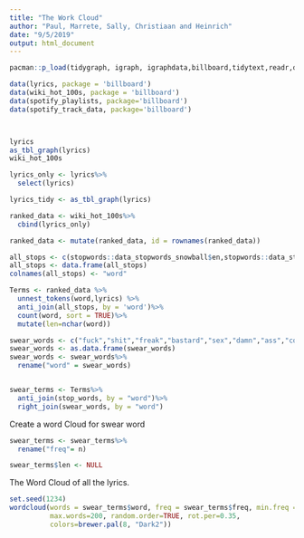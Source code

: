```yaml
---
title: "The Work Cloud"
author: "Paul, Marrete, Sally, Christiaan and Heinrich"
date: "9/5/2019"
output: html_document
---
```


```r
pacman::p_load(tidygraph, igraph, igraphdata,billboard,tidytext,readr,dplyr,tidyverse,sentimentr, data.table,magrittr,ggridges,ggplot2,textcat, readr,ggpubr,ggplot2,tm,SnowballC,wordcloud,RcolorBrewer,stringr,ggraph)
```


```r
data(lyrics, package = 'billboard')
data(wiki_hot_100s, package = 'billboard')
data(spotify_playlists, package='billboard')
data(spotify_track_data, package='billboard')



lyrics
as_tbl_graph(lyrics)
wiki_hot_100s

lyrics_only <- lyrics%>%
  select(lyrics)

lyrics_tidy <- as_tbl_graph(lyrics)

ranked_data <- wiki_hot_100s%>%
  cbind(lyrics_only)

ranked_data <- mutate(ranked_data, id = rownames(ranked_data))

```

```r
all_stops <- c(stopwords::data_stopwords_snowball$en,stopwords::data_stopwords_smart$en,"the",'" The"',"told", "and.")
all_stops <- data.frame(all_stops)
colnames(all_stops) <- "word"
```

```r
Terms <- ranked_data %>%
  unnest_tokens(word,lyrics) %>%
  anti_join(all_stops, by = 'word')%>%
  count(word, sort = TRUE)%>%
  mutate(len=nchar(word))

```

```r
swear_words <- c("fuck","shit","freak","bastard","sex","damn","ass","cock","penis","pussy","dick","lame","slut","whore","motherfucker","hell","prick","crap")
swear_words <- as.data.frame(swear_words)
swear_words <- swear_words%>%
  rename("word" = swear_words)


swear_terms <- Terms%>%
  anti_join(stop_words, by = "word")%>%
  right_join(swear_words, by = "word")
```
Create a word Cloud for swear word
```r
swear_terms <- swear_terms%>%
  rename("freq"= n)

swear_terms$len <- NULL

```
The Word Cloud of all the lyrics.
```r
set.seed(1234)
wordcloud(words = swear_terms$word, freq = swear_terms$freq, min.freq = 1,
          max.words=200, random.order=TRUE, rot.per=0.35, 
          colors=brewer.pal(8, "Dark2"))
```
